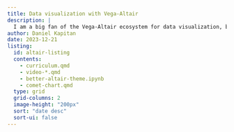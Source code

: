 ```yaml
---
title: Data visualization with Vega-Altair
description: |
  I am a big fan of the Vega-Altair ecosystem for data visualization, because it not only helps me in creating appealing, interactive visualizations, but it also helps me to reason about the data when I am doing exploratory data analysis.
author: Daniel Kapitan
date: 2023-12-21
listing:
  id: altair-listing
  contents:
    - curriculum.qmd
    - video-*.qmd
    - better-altair-theme.ipynb
    - comet-chart.qmd
  type: grid
  grid-columns: 2
  image-height: "200px"
  sort: "date desc"
  sort-ui: false
---
```

##  

::: {#altair-listing}
:::

